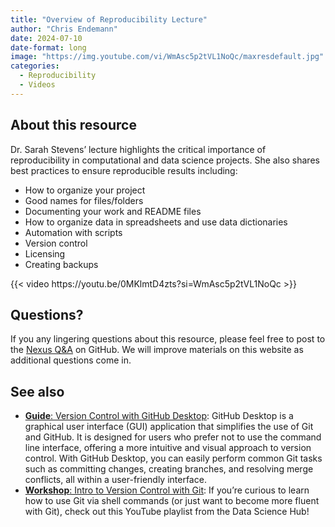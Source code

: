 ```yaml
---
title: "Overview of Reproducibility Lecture"
author: "Chris Endemann"
date: 2024-07-10
date-format: long
image: "https://img.youtube.com/vi/WmAsc5p2tVL1NoQc/maxresdefault.jpg"
categories:
  - Reproducibility
  - Videos
---
```

## About this resource
Dr. Sarah Stevens' lecture highlights the critical importance of reproducibility in computational and data science projects. She also shares best practices to ensure reproducible results including:

- How to organize your project
- Good names for files/folders
- Documenting your work and README files
- How to organize data in spreadsheets and use data dictionaries
- Automation with scripts
- Version control
- Licensing
- Creating backups

{{< video https://youtu.be/0MKlmtD4zts?si=WmAsc5p2tVL1NoQc >}}

## Questions?
If you any lingering questions about this resource, please feel free to post to the [Nexus Q&A](https://github.com/UW-Madison-DataScience/ML-X-Nexus/discussions/categories/q-a) on GitHub. We will improve materials on this website as additional questions come in.

## See also
- [**Guide**: Version Control with GitHub Desktop](https://uw-madison-datascience.github.io/ML-X-Nexus/Resources/Guides/Github-desktop.html): GitHub Desktop is a graphical user interface (GUI) application that simplifies the use of Git and GitHub. It is designed for users who prefer not to use the command line interface, offering a more intuitive and visual approach to version control. With GitHub Desktop, you can easily perform common Git tasks such as committing changes, creating branches, and resolving merge conflicts, all within a user-friendly interface.
- [**Workshop**: Intro to Version Control with Git](https://www.youtube.com/playlist?list=PL90vX4e9ORqeE1wyMbST9pJ1-Mj45f2JY): If you're curious to learn how to use Git via shell commands (or just want to become more fluent with Git), check out this YouTube playlist from the Data Science Hub!
